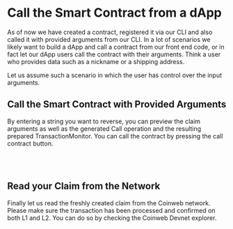 
# Call the Smart Contract from a dApp

As of now we have created a contract, registered it via our CLI and also called it
with provided arguments from our CLI. In a lot of scenarios we likely want to
build a dApp and call a contract from our front end code, or in fact let our
dApp users call the contract with their arguments. Think a user who provides
data such as a nickname or a shipping address.

Let us assume such a scenario in which the user has control over the input
arguments.

## Call the Smart Contract with Provided Arguments

By entering a string you want to reverse, you can preview the claim arguments as
well as the generated Call operation and the resulting prepared
TransactionMonitor. You can call the contract by pressing the call contract
button.

<br />
<StringProcessorWriteForm />
<br />

## Read your Claim from the Network

Finally let us read the freshly created claim from the Coinweb network. Please
make sure the transaction has been processed and confirmed on both L1 and L2.
You can do so by checking the Coinweb Devnet explorer.

<br />
<StringProcessorSearchInput />
